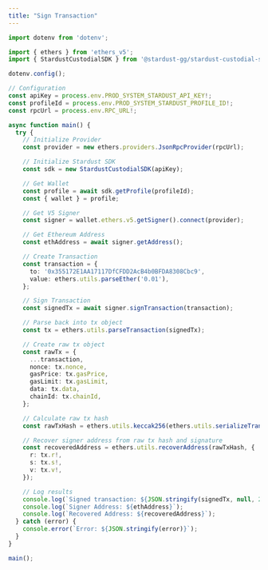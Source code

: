 ```yaml
---
title: "Sign Transaction"
---
```


```typescript ts
import dotenv from 'dotenv';

import { ethers } from 'ethers_v5';
import { StardustCustodialSDK } from '@stardust-gg/stardust-custodial-sdk';

dotenv.config();

// Configuration
const apiKey = process.env.PROD_SYSTEM_STARDUST_API_KEY!;
const profileId = process.env.PROD_SYSTEM_STARDUST_PROFILE_ID!;
const rpcUrl = process.env.RPC_URL!;

async function main() {
  try {
    // Initialize Provider
    const provider = new ethers.providers.JsonRpcProvider(rpcUrl);

    // Initialize Stardust SDK
    const sdk = new StardustCustodialSDK(apiKey);

    // Get Wallet
    const profile = await sdk.getProfile(profileId);
    const { wallet } = profile;

    // Get V5 Signer
    const signer = wallet.ethers.v5.getSigner().connect(provider);

    // Get Ethereum Address
    const ethAddress = await signer.getAddress();

    // Create Transaction
    const transaction = {
      to: '0x355172E1AA17117DfCFDD2AcB4b0BFDA8308Cbc9',
      value: ethers.utils.parseEther('0.01'),
    };

    // Sign Transaction
    const signedTx = await signer.signTransaction(transaction);

    // Parse back into tx object
    const tx = ethers.utils.parseTransaction(signedTx);

    // Create raw tx object
    const rawTx = {
      ...transaction,
      nonce: tx.nonce,
      gasPrice: tx.gasPrice,
      gasLimit: tx.gasLimit,
      data: tx.data,
      chainId: tx.chainId,
    };

    // Calculate raw tx hash
    const rawTxHash = ethers.utils.keccak256(ethers.utils.serializeTransaction(rawTx));

    // Recover signer address from raw tx hash and signature
    const recoveredAddress = ethers.utils.recoverAddress(rawTxHash, {
      r: tx.r!,
      s: tx.s!,
      v: tx.v!,
    });

    // Log results
    console.log(`Signed transaction: ${JSON.stringify(signedTx, null, 2)}`);
    console.log(`Signer Address: ${ethAddress}`);
    console.log(`Recovered Address: ${recoveredAddress}`);
  } catch (error) {
    console.error(`Error: ${JSON.stringify(error)}`);
  }
}

main();

```